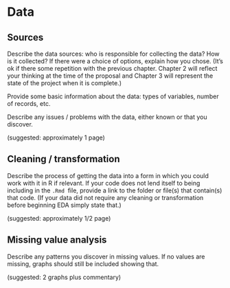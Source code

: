 # Data

## Sources

Describe the data sources: who is responsible for collecting the data? How is it collected? If there were a choice of options, explain how you chose. (It's ok if there some repetition with the previous chapter. Chapter 2 will reflect your thinking at the time of the proposal and Chapter 3 will represent the state of the project when it is complete.)

Provide some basic information about the data: types of variables, number of records, etc.

Describe any issues / problems with the data, either known or that you discover.

(suggested: approximately 1 page)

## Cleaning / transformation

Describe the process of getting the data into a form in which you could work with it in R if relevant. If your code does not lend itself to being including in the `.Rmd`  file, provide a link to the folder or file(s) that contain(s) that code. (If your data did not require any cleaning or transformation before beginning EDA simply state that.)

(suggested: approximately 1/2 page)

## Missing value analysis

Describe any patterns you discover in missing values. If no values are missing, graphs should still be included showing that.

(suggested: 2 graphs plus commentary)
